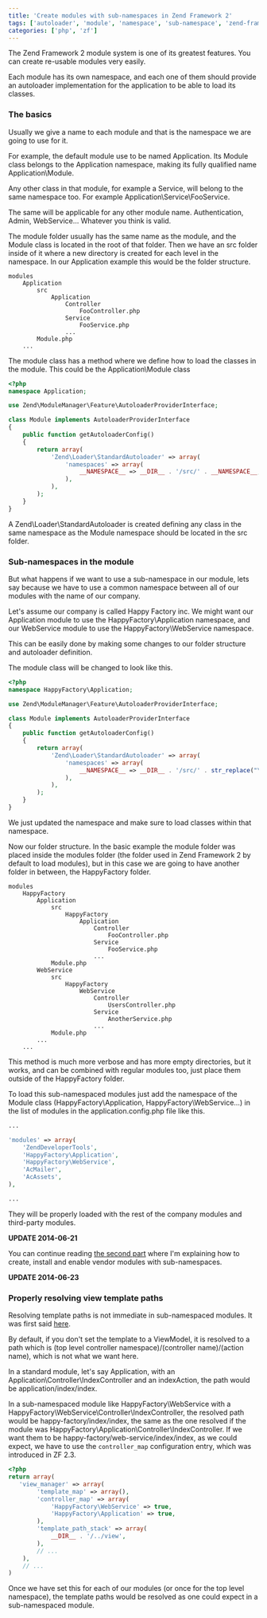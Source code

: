 ```yaml
---
title: 'Create modules with sub-namespaces in Zend Framework 2'
tags: ['autoloader', 'module', 'namespace', 'sub-namespace', 'zend-framework-2', 'zf2']
categories: ['php', 'zf']
---
```


The Zend Framework 2 module system is one of its greatest features. You can create re-usable modules very easily.

Each module has its own namespace, and each one of them should provide an autoloader implementation for the application to be able to load its classes.

### The basics

Usually we give a name to each module and that is the namespace we are going to use for it.

For example, the default module use to be named Application. Its Module class belongs to the Application namespace, making its fully qualified name Application\Module.

Any other class in that module, for example a Service, will belong to the same namespace too. For example Application\Service\FooService.

The same will be applicable for any other module name. Authentication, Admin, WebService… Whatever you think is valid.

The module folder usually has the same name as the module, and the Module class is located in the root of that folder. Then we have an src folder inside of it where a new directory is created for each level in the namespace. In our Application example this would be the folder structure.

```
modules
    Application
        src
            Application
                Controller
                    FooController.php
                Service
                    FooService.php
                ...
        Module.php
    ...
```

The module class has a method where we define how to load the classes in the module. This could be the Application\Module class

```php
<?php
namespace Application;

use Zend\ModuleManager\Feature\AutoloaderProviderInterface;

class Module implements AutoloaderProviderInterface
{
    public function getAutoloaderConfig()
    {
        return array(
            'Zend\Loader\StandardAutoloader' => array(
                'namespaces' => array(
                    __NAMESPACE__ => __DIR__ . '/src/' . __NAMESPACE__,
                ),
            ),
        );
    }
}
```

A Zend\Loader\StandardAutoloader is created defining any class in the same namespace as the Module namespace should be located in the src folder.

### Sub-namespaces in the module

But what happens if we want to use a sub-namespace in our module, lets say because we have to use a common namespace between all of our modules with the name of our company.

Let's assume our company is called Happy Factory inc. We might want our Application module to use the HappyFactory\Application namespace, and our WebService module to use the HappyFactory\WebService namespace.

This can be easily done by making some changes to our folder structure and autoloader definition.

The module class will be changed to look like this.

```php
<?php
namespace HappyFactory\Application;

use Zend\ModuleManager\Feature\AutoloaderProviderInterface;

class Module implements AutoloaderProviderInterface
{
    public function getAutoloaderConfig()
    {
        return array(
            'Zend\Loader\StandardAutoloader' => array(
                'namespaces' => array(
                    __NAMESPACE__ => __DIR__ . '/src/' . str_replace("\\", "/", __NAMESPACE__),
                ),
            ),
        );
    }
}
```

We just updated the namespace and make sure to load classes within that namespace.

Now our folder structure. In the basic example the module folder was placed inside the modules folder  (the folder used in Zend Framework 2 by default to load modules), but in this case we are going to have another folder in between, the HappyFactory folder.

```
modules
    HappyFactory
        Application
            src
                HappyFactory
                    Application
                        Controller
                            FooController.php
                        Service
                            FooService.php
                        ...
            Module.php
        WebService
            src
                HappyFactory
                    WebService
                        Controller
                            UsersController.php
                        Service
                            AnotherService.php
                        ...
            Module.php
        ...
    ...
```

This method is much more verbose and has more empty directories, but it works, and can be combined with regular modules too, just place them outside of the HappyFactory folder.

To load this sub-namespaced modules just add the namespace of the Module class (HappyFactory\Application, HappyFactory\WebService…) in the list of modules in the application.config.php file like this.

```php
...

'modules' => array(
    'ZendDeveloperTools',
    'HappyFactory\Application',
    'HappyFactory\WebService',
    'AcMailer',
    'AcAssets',
),

...
```

They will be properly loaded with the rest of the company modules and third-party modules.

**UPDATE 2014-06-21**

You can continue reading [the second part](/2014/06/21/create-modules-with-sub-namespaces-in-zend-framework-2-part-ii/) where I'm explaining how to create, install and enable vendor modules with sub-namespaces.

**UPDATE 2014-06-23**

### Properly resolving view template paths

Resolving template paths is not immediate in sub-namespaced modules. It was first said [here](/2014/06/21/create-modules-with-sub-namespaces-in-zend-framework-2-part-ii/#comment-391).

By default, if you don't set the template to a ViewModel, it is resolved  to a path which is (top level controller namespace)/(controller name)/(action name), which is not what we want here.

In a standard module, let's say Application, with an Application\Controller\IndexController and an indexAction, the path would be application/index/index.

In a sub-namespaced module like HappyFactory\WebService with a HappyFactory\WebService\Controller\IndexController, the resolved path would be happy-factory/index/index, the same as the one resolved if the module was HappyFactory\Application\Controller\IndexController. If we want them to be happy-factory/web-service/index/index, as we could expect, we have to use the `controller_map` configuration entry, which was introduced in ZF 2.3.

```php
<?php
return array(
   'view_manager' => array(
        'template_map' => array(),
        'controller_map' => array(
            'HappyFactory\WebService' => true,
            'HappyFactory\Application' => true,
        ),
        'template_path_stack' => array(
            __DIR__ . '/../view',
        ),
        // ...
    ),
    // ...
)
```

Once we have set this for each of our modules (or once for the top level namespace), the template paths would be resolved as one could expect in a sub-namespaced module.
